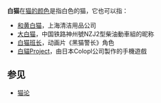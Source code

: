 '''白猫'''在[[貓隻顏色|猫的颜色]]是指白色的猫，它也可以指：

*[[和黄白猫|和黄白猫]]，上海清洁用品公司
*[[神州號NZJ2型柴油動車組|大白猫]]，中国铁路神州號NZJ2型柴油動車組的昵称
*[[黑猫警长|白猫班长]]，动画片《黑猫警长》角色
*[[白貓Project|白貓Project]]，由日本Colopl公司製作的手機遊戲

==参见==
*[[猫论|猫论]]

{{Disambiguation|Cat=二字消歧义}}